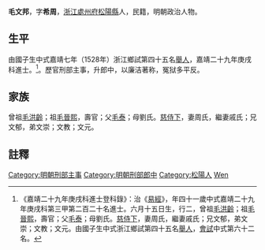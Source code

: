 {{明清人物信息框
| 姓名 = 毛文邦
| 原名 =
| 圖片名稱= 
| 圖片大小 =
| 圖片說明 = 
| 最高職務 = 刑部郎中
| 國家 = 大明 
| 爵位 =
| 籍貫 = [[浙江|浙江]][[處州府|處州府]][[松陽縣|松陽縣]]
| 族裔 = 
| 字號 = 
| 諡號 =
| 出生日期 = 六月十五日
| 出生地點 = 
| 逝世日期 = 卒年不詳 
| 逝世地點 =
| 墓葬 =
| 配偶 = 周氏、戚氏
| 親屬 = 曾祖[[毛洪齡|毛洪齡]]，祖[[毛晉熙|毛晉熙]]<br>父[[毛泰|毛泰]]，母劉氏
| 出身 =
* 嘉靖七年戊子科舉人
* 嘉靖二十九年庚戌科同進士出身
| 經歷 =
| 著作 =  
}}
'''毛文邦'''{{BD|1510年||？年||}}，字'''希周'''，[[浙江|浙江]][[處州府|處州府]][[松陽縣|松陽縣]]人，民籍，明朝政治人物。

==生平==
由國子生中式嘉靖七年（1528年）浙江鄉試第四十五名[[舉人|舉人]]，嘉靖二十九年庚戌科進士。<ref>《嘉靖二十九年庚戌科進士登科錄》：治《[[易經|易經]]》，年四十一歲中式嘉靖二十九年庚戌科第三甲第二百二十名進士。六月十五日生，行二，曾祖[[毛洪齡|毛洪齡]]；祖[[毛晉熙|毛晉熙]]，壽官；父[[毛泰|毛泰]]；母劉氏。[[慈侍下|慈侍下]]，妻周氏，繼妻戚氏；兄文郁，弟文崇；文教；文元。由國子生中式浙江鄉試第四十五名[[舉人|舉人]]，[[會試|會試]]中式第六十二名。</ref>。歷官刑部主事，升郎中，以廉洁著称，冤狱多平反。

==家族== 
曾祖[[毛洪齡|毛洪齡]]；祖[[毛晉熙|毛晉熙]]，壽官；父[[毛泰|毛泰]]；母劉氏。[[慈侍下|慈侍下]]，妻周氏，繼妻戚氏；兄文郁，弟文崇；文教；文元。

==註釋==
{{reflist}}

{{嘉靖二十九年庚戌科殿试金榜}}

{{DEFAULTSORT:Mao毛}}
[[Category:明朝刑部主事|Category:明朝刑部主事]]
[[Category:明朝刑部郎中|Category:明朝刑部郎中]]
[[Category:松陽人|Category:松陽人]]
[[Category:毛姓|Wen]]


{{明朝人物小作品}}
